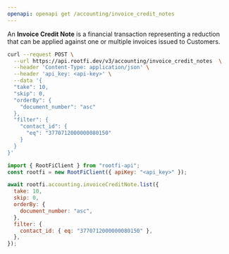 ```yaml
---
openapi: openapi get /accounting/invoice_credit_notes
---
```


An **Invoice Credit Note** is a financial transaction representing a reduction that can be applied against one or multiple invoices issued to Customers.

<RequestExample>

```bash cURL
curl --request POST \
  --url https://api.rootfi.dev/v3/accounting/invoice_credit_notes  \
  --header 'Content-Type: application/json' \
  --header 'api_key: <api-key>' \
  --data '{
  "take": 10,
  "skip": 0,
  "orderBy": {
    "document_number": "asc"
  },
  "filter": {
    "contact_id": {
      "eq": "3770712000000080150"
    }
  }
}'
```

```javascript NodeJS
import { RootFiClient } from "rootfi-api";
const rootfi = new RootFiClient({ apiKey: "<api_key>" });

await rootfi.accounting.invoiceCreditNote.list({
  take: 10,
  skip: 0,
  orderBy: {
    document_number: "asc",
  },
  filter: {
    contact_id: { eq: "3770712000000080150" },
  },
});
```

</RequestExample>
